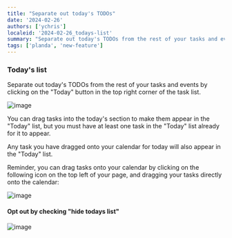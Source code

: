 ```yaml
---
title: "Separate out today's TODOs"
date: '2024-02-26'
authors: ['ychris']
localeid: '2024-02-26_todays-list'
summary: "Separate out today's TODOs from the rest of your tasks and events by clicking on the 'Today' button in the top right corner of the task list."
tags: ['planda', 'new-feature']
---
```


### Today's list

Separate out today's TODOs from the rest of your tasks and events by clicking on the "Today" button in the top right corner of the task list.

![image](/blog/todays-list.png)

You can drag tasks into the today's section to make them appear in the "Today" list, but you must have at least one task in the "Today" list already for it to appear.

Any task you have dragged onto your calendar for today will also appear in the "Today" list.

Reminder, you can drag tasks onto your calendar by clicking on the following icon on the top left of your page, and dragging your tasks directly onto the calendar:

![image](/blog/day-icon.png)

#### Opt out by checking "hide todays list"

![image](/blog/task-display-options.png)

